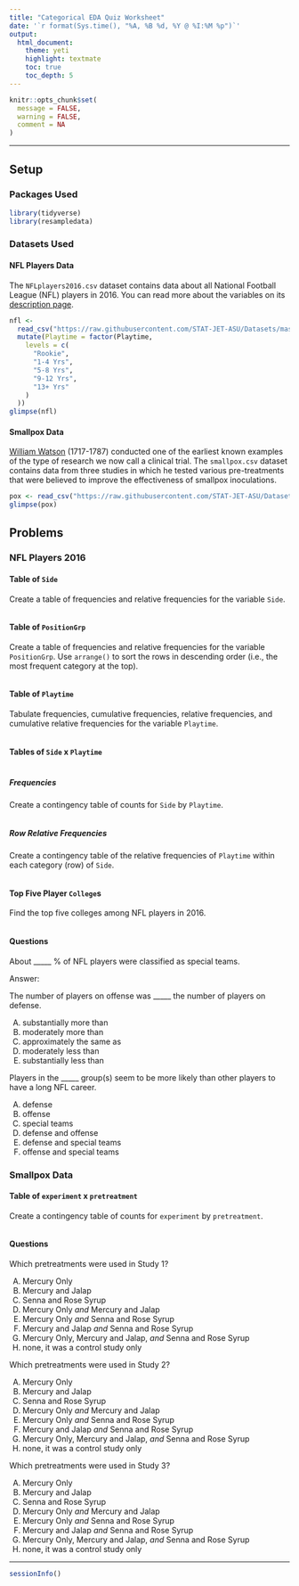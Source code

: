 ```yaml
---
title: "Categorical EDA Quiz Worksheet"
date: '`r format(Sys.time(), "%A, %B %d, %Y @ %I:%M %p")`'
output: 
  html_document: 
    theme: yeti
    highlight: textmate
    toc: true
    toc_depth: 5
---
```


```r
knitr::opts_chunk$set(
  message = FALSE,
  warning = FALSE,
  comment = NA
)
```
<hr>

## Setup

### Packages Used

```r
library(tidyverse)
library(resampledata)
```

### Datasets Used

#### NFL Players Data

The `NFLplayers2016.csv` dataset contains data about all National Football League (NFL) players in 2016. You can read more about the variables on its [description page](https://stat-jet-asu.github.io/Datasets/InstructorDescriptions/NFLplayers2016.html). 

```r
nfl <-
  read_csv("https://raw.githubusercontent.com/STAT-JET-ASU/Datasets/master/Instructor/NFLplayers2016.csv") %>%
  mutate(Playtime = factor(Playtime,
    levels = c(
      "Rookie",
      "1-4 Yrs",
      "5-8 Yrs",
      "9-12 Yrs",
      "13+ Yrs"
    )
  ))
glimpse(nfl)
```

#### Smallpox Data

[William Watson](https://www.ncbi.nlm.nih.gov/pmc/articles/PMC4109147/) (1717-1787) conducted one of the earliest known examples of the type of research we now call a clinical trial. The `smallpox.csv` dataset contains data from three studies in which he tested various pre-treatments that were believed to improve the effectiveness of smallpox inoculations. 

```r
pox <- read_csv("https://raw.githubusercontent.com/STAT-JET-ASU/Datasets/master/Instructor/smallpox.csv")
glimpse(pox)
```

## Problems

### NFL Players 2016

#### Table of `Side`

Create a table of frequencies and relative frequencies for the variable `Side`.

```r

```

#### Table of `PositionGrp`

Create a table of frequencies and relative frequencies for the variable `PositionGrp`. Use `arrange()` to sort the rows in descending order (i.e., the most frequent category at the top).

```r

```

#### Table of `Playtime`

Tabulate frequencies, cumulative frequencies, relative frequencies, and cumulative relative frequencies for the variable `Playtime`. 

```r

```

#### Tables of `Side` x `Playtime`

```r

```

##### Frequencies

Create a contingency table of counts for `Side` by `Playtime`.

```r

```

##### Row Relative Frequencies

Create a contingency table of the relative frequencies of `Playtime` within each category (row) of `Side`.

```r

```

#### Top Five Player `College`s

Find the top five colleges among NFL players in 2016.

```r

```

#### Questions

About _____ % of NFL players were classified as special teams. 

Answer:

The number of players on offense was _____ the number of players on defense.

(A) substantially more than
(B) moderately more than
(C) approximately the same as
(D) moderately less than
(E) substantially less than

Players in the _____ group(s) seem to be more likely than other players to have a long NFL career.

(A) defense
(B) offense
(C) special teams
(D) defense and offense
(E) defense and special teams
(F) offense and special teams

### Smallpox Data

#### Table of `experiment` x `pretreatment`

Create a contingency table of counts for `experiment` by `pretreatment`.

```r

```

#### Questions

Which pretreatments were used in Study 1? 

(A) Mercury Only
(B) Mercury and Jalap
(C) Senna and Rose Syrup
(D) Mercury Only *and* Mercury and Jalap
(E) Mercury Only *and* Senna and Rose Syrup
(F) Mercury and Jalap *and* Senna and Rose Syrup
(G) Mercury Only, Mercury and Jalap, *and* Senna and Rose Syrup
(H) none, it was a control study only

Which pretreatments were used in Study 2? 

(A) Mercury Only
(B) Mercury and Jalap
(C) Senna and Rose Syrup
(D) Mercury Only *and* Mercury and Jalap
(E) Mercury Only *and* Senna and Rose Syrup
(F) Mercury and Jalap *and* Senna and Rose Syrup
(G) Mercury Only, Mercury and Jalap, *and* Senna and Rose Syrup
(H) none, it was a control study only

Which pretreatments were used in Study 3? 

(A) Mercury Only
(B) Mercury and Jalap
(C) Senna and Rose Syrup
(D) Mercury Only *and* Mercury and Jalap
(E) Mercury Only *and* Senna and Rose Syrup
(F) Mercury and Jalap *and* Senna and Rose Syrup
(G) Mercury Only, Mercury and Jalap, *and* Senna and Rose Syrup
(H) none, it was a control study only
 
<hr>
```r
sessionInfo()
```
